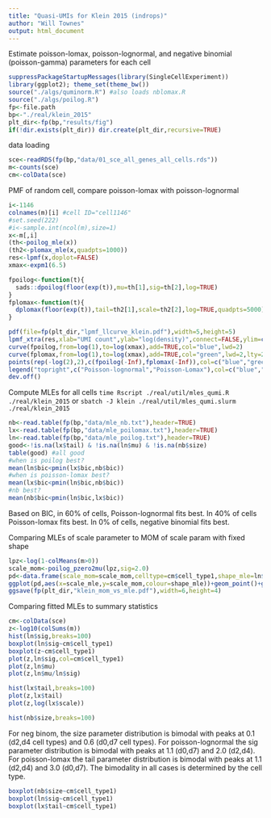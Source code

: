 ```yaml
---
title: "Quasi-UMIs for Klein 2015 (indrops)"
author: "Will Townes"
output: html_document
---
```


Estimate poisson-lomax, poisson-lognormal, and negative binomial (poisson-gamma) parameters for each cell

```r
suppressPackageStartupMessages(library(SingleCellExperiment))
library(ggplot2); theme_set(theme_bw())
source("./algs/quminorm.R") #also loads nblomax.R
source("./algs/poilog.R")
fp<-file.path
bp<-"./real/klein_2015"
plt_dir<-fp(bp,"results/fig")
if(!dir.exists(plt_dir)) dir.create(plt_dir,recursive=TRUE)
```

data loading

```r
sce<-readRDS(fp(bp,"data/01_sce_all_genes_all_cells.rds"))
m<-counts(sce)
cm<-colData(sce)
```

PMF of random cell, compare poisson-lomax with poisson-lognormal

```r
i<-1146
colnames(m)[i] #cell ID="cell1146"
#set.seed(222)
#i<-sample.int(ncol(m),size=1)
x<-m[,i]
(th<-poilog_mle(x))
(th2<-plomax_mle(x,quadpts=1000))
res<-lpmf(x,doplot=FALSE)
xmax<-expm1(6.5)

fpoilog<-function(t){
  sads::dpoilog(floor(exp(t)),mu=th[1],sig=th[2],log=TRUE)
}
fplomax<-function(t){
  dplomax(floor(exp(t)),tail=th2[1],scale=th2[2],log=TRUE,quadpts=5000)
}

pdf(file=fp(plt_dir,"lpmf_llcurve_klein.pdf"),width=5,height=5)
lpmf_xtra(res,xlab="UMI count",ylab="log(density)",connect=FALSE,ylim=c(-18,0),xlim=c(-log(2),log(xmax)),cex=1.2)
curve(fpoilog,from=log(1),to=log(xmax),add=TRUE,col="blue",lwd=2)
curve(fplomax,from=log(1),to=log(xmax),add=TRUE,col="green",lwd=2,lty=2)
points(rep(-log(2),2),c(fpoilog(-Inf),fplomax(-Inf)),col=c("blue","green"),pch=c(1,19),cex=c(.8,.3))
legend("topright",c("Poisson-lognormal","Poisson-Lomax"),col=c("blue","green"),lty=c(1,2),lwd=2)
dev.off()
```

Compute MLEs for all cells `time Rscript ./real/util/mles_qumi.R ./real/klein_2015` or `sbatch -J klein ./real/util/mles_qumi.slurm ./real/klein_2015`

```r
nb<-read.table(fp(bp,"data/mle_nb.txt"),header=TRUE)
lx<-read.table(fp(bp,"data/mle_poilomax.txt"),header=TRUE)
ln<-read.table(fp(bp,"data/mle_poilog.txt"),header=TRUE)
good<-!is.na(lx$tail) & !is.na(ln$mu) & !is.na(nb$size)
table(good) #all good
#when is poilog best?
mean(ln$bic<pmin(lx$bic,nb$bic))
#when is poisson-lomax best?
mean(lx$bic<pmin(ln$bic,nb$bic))
#nb best?
mean(nb$bic<pmin(ln$bic,lx$bic))
```

Based on BIC, in 60% of cells, Poisson-lognormal fits best. In 40% of cells Poisson-lomax fits best. In 0% of cells, negative binomial fits best.

Comparing MLEs of scale parameter to MOM of scale param with fixed shape

```r
lpz<-log(1-colMeans(m>0))
scale_mom<-poilog_pzero2mu(lpz,sig=2.0)
pd<-data.frame(scale_mom=scale_mom,celltype=cm$cell_type1,shape_mle=ln$sig,scale_mle=ln$mu)
ggplot(pd,aes(x=scale_mle,y=scale_mom,colour=shape_mle))+geom_point()+geom_abline(intercept=0,slope=1)+scale_color_gradient2(low="orange",mid="blue",high="red",midpoint = 2.0)+xlab("scale parameter MLE")+ylab("scale parameter MOM estimate")
ggsave(fp(plt_dir,"klein_mom_vs_mle.pdf"),width=6,height=4)
```

Comparing fitted MLEs to summary statistics

```r
cm<-colData(sce)
z<-log10(colSums(m))
hist(ln$sig,breaks=100)
boxplot(ln$sig~cm$cell_type1)
boxplot(z~cm$cell_type1)
plot(z,ln$sig,col=cm$cell_type1)
plot(z,ln$mu)
plot(z,ln$mu/ln$sig)

hist(lx$tail,breaks=100)
plot(z,lx$tail)
plot(z,log(lx$scale))

hist(nb$size,breaks=100)
```

For neg binom, the size parameter distribution is bimodal with peaks at 0.1 (d2,d4 cell types) and 0.6 (d0,d7 cell types). For poisson-lognormal the sig parameter distribution is bimodal with peaks at 1.1 (d0,d7) and 2.0 (d2,d4). For poisson-lomax the tail parameter distribution is bimodal with peaks at 1.1 (d2,d4) and 3.0 (d0,d7). The bimodality in all cases is determined by the cell type.

```r
boxplot(nb$size~cm$cell_type1)
boxplot(ln$sig~cm$cell_type1)
boxplot(lx$tail~cm$cell_type1)
```
